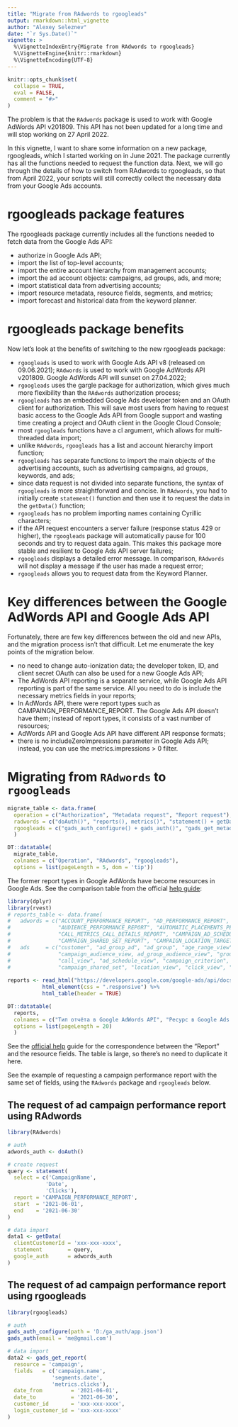 ```yaml
---
title: "Migrate from RAdwords to rgoogleads"
output: rmarkdown::html_vignette
author: "Alexey Seleznev"
date: "`r Sys.Date()`"
vignette: >
  %\VignetteIndexEntry{Migrate from RAdwords to rgoogleads}
  %\VignetteEngine{knitr::rmarkdown}
  %\VignetteEncoding{UTF-8}
---
```


```r
knitr::opts_chunk$set(
  collapse = TRUE,
  eval = FALSE,
  comment = "#>"
)
```

The problem is that the `RAdwords` package is used to work with Google AdWords API v201809. This API has not been updated for a long time and will stop working on 27 April 2022. 

In this vignette, I want to share some information on a new package, rgoogleads, which I started working on in June 2021. The package currently has all the functions needed to request the function data. Next, we will go through the details of how to switch from RAdwords to rgoogleads, so that from April 2022, your scripts will still correctly collect the necessary data from your Google Ads accounts.

# rgoogleads package features

The rgoogleads package currently includes all the functions needed to fetch data from the Google Ads API:

* authorize in Google Ads API;
* import the list of top-level accounts;
* import the entire account hierarchy from management accounts;
* import the ad account objects: campaigns, ad groups, ads, and more;
* import statistical data from advertising accounts;
* import resource metadata, resource fields, segments, and metrics;
* import forecast and historical data from the keyword planner.

# rgoogleads package benefits

Now let's look at the benefits of switching to the new rgoogleads package:

* `rgoogleads` is used to work with Google Ads API v8 (released on 09.06.2021); `RAdwords` is used to work with Google AdWords API v201809. Google AdWords API will sunset on 27.04.2022;
* `rgoogleads` uses the gargle package for authorization, which gives much more flexibility than the `RAdwords` authorization process;
* `rgoogleads` has an embedded Google Ads developer token and an OAuth client for authorization. This will save most users from having to request basic access to the Google Ads API from Google support and wasting time creating a project and OAuth client in the Google Cloud Console;
* most `rgoogleads` functions have a cl argument, which allows for multi-threaded data import;
* unlike `RAdwords`, `rgoogleads` has a list and account hierarchy import function;
* `rgoogleads` has separate functions to import the main objects of the advertising accounts, such as advertising campaigns, ad groups, keywords, and ads;
* since data request is not divided into separate functions, the syntax of `rgoogleads` is more straightforward and concise. In `RAdwords`, you had to initially create `statement()` function and then use it to request the data in the `getData()` function;
* `rgoogleads` has no problem importing names containing Cyrillic characters;
* if the API request encounters a server failure (response status 429 or higher), the `rgoogleads` package will automatically pause for 100 seconds and try to request data again. This makes this package more stable and resilient to Google Ads API server failures;
* `rgoogleads` displays a detailed error message. In comparison, `RAdwords` will not display a message if the user has made a request error;
* `rgoogleads` allows you to request data from the Keyword Planner.

# Key differences between the Google AdWords API and Google Ads API

Fortunately, there are few key differences between the old and new APIs, and the migration process isn’t that difficult. Let me enumerate the key points of the migration below.

* no need to change auto-ionization data; the developer token, ID, and client secret OAuth can also be used for a new Google Ads API;
* The AdWords API reporting is a separate service, while Google Ads API reporting is part of the same service. All you need to do is include the necessary metrics fields in your reports;
* In AdWords API, there were report types such as CAMPAINGN_PERFORMANCE_REPORT. The Google Ads API doesn't have them; instead of report types, it consists of a vast number of resources;
* AdWords API and Google Ads API have different API response formats;
* there is no includeZeroImpressions parameter in Google Ads API; instead, you can use the metrics.impressions > 0 filter.

# Migrating from `RAdwords` to `rgoogleads`

```r

migrate_table <- data.frame(
  operation = c("Authorization", "Metadata request", "Report request"),
  radwords = c("doAuth()", "reports(), metrics()", "statement() + getData()"),
  rgoogleads = c("gads_auth_configure() + gads_auth()", "gads_get_metadata(), gads_get_fields()", "gads_get_report()")
  )

DT::datatable(
  migrate_table, 
  colnames = c("Operation", "RAdwords", "rgoogleads"),
  options = list(pageLength = 5, dom = 'tip'))


```

The former report types in Google AdWords have become resources in Google Ads. See the comparison table from the official [help guide](https://developers.google.com/google-ads/api/docs/migration/mapping):


```r
library(dplyr)
library(rvest)
# reports_table <- data.frame(
#   adwords = c("ACCOUNT_PERFORMANCE_REPORT", "AD_PERFORMANCE_REPORT", "ADGROUP_PERFORMANCE_REPORT", "AGE_RANGE_PERFORMANCE_REPORT",
#               "AUDIENCE_PERFORMANCE_REPORT", "AUTOMATIC_PLACEMENTS_PERFORMANCE_REPORT", "BID_GOAL_PERFORMANCE_REPORT", "BUDGET_PERFORMANCE_REPORT",
#               "CALL_METRICS_CALL_DETAILS_REPORT", "CAMPAIGN_AD_SCHEDULE_TARGET_REPORT", "CAMPAIGN_CRITERIA_REPORT", "CAMPAIGN_PERFORMANCE_REPORT",
#               "CAMPAIGN_SHARED_SET_REPORT", "CAMPAIGN_LOCATION_TARGET_REPORT", "CLICK_PERFORMANCE_REPORT", "DISPLAY_KEYWORD_PERFORMANCE_REPORT"), 
#   ads     = c("customer", "ad_group_ad", "ad_group", "age_range_view",
#               "campaign_audience_view, ad_group_audience_view", "group_placement_view", "bidding_strategy", "campaign_budget",
#               "call_view", "ad_schedule_view", "campaign_criterion", "campaign",
#               "campaign_shared_set", "location_view", "click_view", "display_keyword_view"))
  
reports <- read_html("https://developers.google.com/google-ads/api/docs/migration/mapping") %>% 
           html_element(css = ".responsive") %>% 
           html_table(header = TRUE)

DT::datatable(
  reports, 
  colnames = c("Тип отчёта в Google AdWords API", "Ресурс в Google Ads API"),
  options = list(pageLength = 20)
  )

```

See the [official help](https://developers.google.com/google-ads/api/docs/migration/mapping#field_mappings_for_reports) guide for the correspondence between the "Report" and the resource fields. The table is large, so there’s no need to duplicate it here.

See the example of requesting a campaign performance report with the same set of fields, using the `RAdwords` package and `rgoogleads` below.

## The request of ad campaign performance report using RAdwords

```r
library(RAdwords)

# auth
adwords_auth <- doAuth()

# create request
query <- statement(
  select = c('CampaignName',
            'Date',
            'Clicks'),
  report = 'CAMPAIGN_PERFORMANCE_REPORT',
  start  = '2021-06-01',
  end    = '2021-06-30'
)

# data import
data1 <- getData(
  clientCustomerId = 'xxx-xxx-xxxx',
  statement        = query, 
  google_auth      = adwords_auth
)

```


## The request of ad campaign performance report using rgoogleads

```r
library(rgoogleads)

# auth
gads_auth_configure(path = 'D:/ga_auth/app.json')
gads_auth(email = 'me@gmail.com')

# data import
data2 <- gads_get_report(
  resource = 'campaign',
  fields   = c('campaign.name',
              'segments.date',
              'metrics.clicks'),
  date_from         = '2021-06-01',
  date_to           = '2021-06-30',
  customer_id       = 'xxx-xxx-xxxx',
  login_customer_id = 'xxx-xxx-xxxx'
)
```
